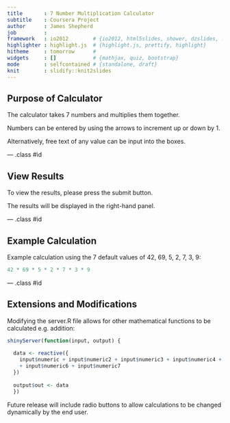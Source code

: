 ```yaml
---
title       : 7 Number Multiplication Calculator
subtitle    : Coursera Project
author      : James Shepherd
job         : 
framework   : io2012        # {io2012, html5slides, shower, dzslides, ...}
highlighter : highlight.js  # {highlight.js, prettify, highlight}
hitheme     : tomorrow      # 
widgets     : []            # {mathjax, quiz, bootstrap}
mode        : selfcontained # {standalone, draft}
knit        : slidify::knit2slides
---
```


## Purpose of Calculator

The calculator takes 7 numbers and multiplies them together.

Numbers can be entered by using the arrows to increment up or down by 1. 

Alternatively, free text of any value can be input into the boxes.

--- .class #id

## View Results

To view the results, please press the submit button.

The results will be displayed in the right-hand panel.

--- .class #id

## Example Calculation

Example calculation using the 7 default values of 42, 69, 5, 2, 7, 3, 9:

```r
42 * 69 * 5 * 2 * 7 * 3 * 9
```

--- .class #id 

## Extensions and Modifications

Modifying the server.R file allows for other mathematical functions to be calculated e.g. addition:

```r
shinyServer(function(input, output) {
   
  data <- reactive({
    input$numeric + input$numeric2 + input$numeric3 + input$numeric4 + input$numeric5 
    + input$numeric6 + input$numeric7
  })
  
  output$out <- data
  })  
```

Future release will include radio buttons to allow calculations to be changed dynamically by the end user.
